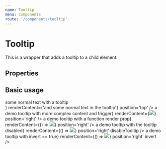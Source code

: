 ```yaml
---
name: Tooltip
menu: Components
route: '/components/tooltip'
---
```




# Tooltip

This is a wrapper that adds a tooltip to a child element.
 
## Properties
<Props of={Tooltip} />

## Basic usage

<Playground>
    <Tooltip
        renderTrigger={() => <div>some normal text with a tooltip</div>}
        renderContent={'and some normal text in the tooltip'}
        position='top'
    />
    <Tooltip
        renderTrigger={<Button fullWidth>a demo tooltip with more complex content and trigger</Button>}
        renderContent={<Image src='https://lesbaa.github.io/img/z-loki.gif' text='an image!' />}
        position='right'
    />
    <Tooltip
        renderTrigger={<Button>a demo tooltip with a function render prop</Button>}
        renderContent={() => <Image src='https://lesbaa.github.io/img/z-loki.gif' text='an image but in a functional render prop!' />}
        position='right'
    />
    <Tooltip
        renderTrigger={<Button>a demo tooltip with the tooltip disabled</Button>}
        renderContent={() => <Image src='https://lesbaa.github.io/img/z-loki.gif' text='an image but in a functional render prop!' />}
        position='right'
        disableTooltip
    />
    <Tooltip
        renderTrigger={<Button>a demo tooltip with invert == true</Button>}
        renderContent={() => <Image src='https://lesbaa.github.io/img/z-loki.gif' text='an image but in an inverted tooltip!' />}
        position='right'
        invert
    />
</Playground>
